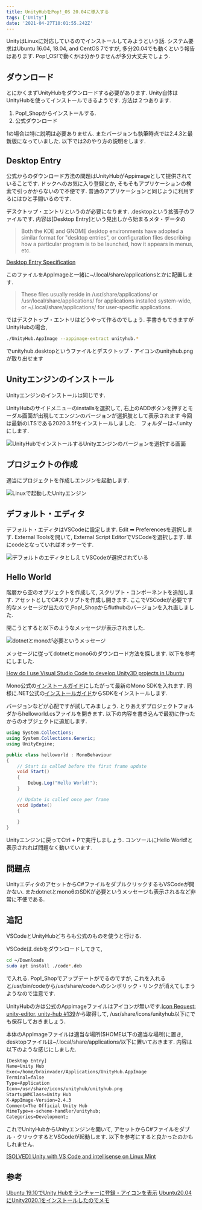 ```yaml
---
title: UnityHubをPop!_OS 20.04に導入する
tags: ['Unity']
date: '2021-04-27T10:01:55.242Z'
---
```



UnityはLinuxに対応しているのでインストールしてみようという話.<!-- sep -->
システム要求はUbuntu 16.04, 18.04, and CentOS 7ですが, 多分20.04でも動くという報告はあります.
Pop!_OS!で動くかは分かりませんが多分大丈夫でしょう.

## ダウンロード

とにかくまずUnityHubをダウンロードする必要があります. Unity自体はUnityHubを使ってインストールできるようです. 
方法は２つあります.

1. Pop!_Shopからインストールする.
2. 公式ダウンロード

1の場合は特に説明は必要ありません. またバージョンも執筆時点では2.4.3と最新版になっていました.
以下では2のやり方の説明をします.

## Desktop Entry

公式からのダウンロード方法の問題はUnityHubがAppimageとして提供されていることです.
ドックへのお気に入り登録とか, そもそもアプリケーションの検索で引っかからないので不便です.
普通のアプリケーションと同じように利用するにはひと手間いるのです.


デスクトップ・エントリというのが必要になります. .desktopという拡張子のファイルです. 
内容は[Desktop Entry]という見出しから始まるメタ・データの

> Both the KDE and GNOME desktop environments have adopted a similar format for "desktop entries", or configuration files describing how a particular program is to be launched, how it appears in menus, etc. 

[Desktop Entry Specification](https://developer.gnome.org/desktop-entry-spec/#introduction)

このファイルをAppImageと一緒に~/.local/share/applicationsとかに配置します.

> These files usually reside in /usr/share/applications/ or /usr/local/share/applications/ for applications installed system-wide, or ~/.local/share/applications/ for user-specific applications. 

ではデスクトップ・エントリはどうやって作るのでしょう. 手書きもできますがUnityHubの場合,

```sh
./UnityHub.AppImage --appimage-extract unityhub.*
```

でunityhub.desktopというファイルとデスクトップ・アイコンのunityhub.pngが取り出せます

## Unityエンジンのインストール

Unityエンジンのインストールは同じです.

UnityHubのサイドメニューのinstallsを選択して, 右上のADDボタンを押すとモーダル画面が出現してエンジンのバージョンが選択肢として表示されます
今回は最新のLTSである2020.3.5fをインストールしました.　フォルダーは~/.unityにします.

![UnityHubでインストールするUnityエンジンのバージョンを選択する画面](/static/posts/2021/04/27/476052_001.png)


## プロジェクトの作成

適当にプロジェクトを作成しエンジンを起動します.

![Linuxで起動したUnityエンジン](/static/posts/2021/04/27/476052_002.png)

## デフォルト・エディタ

デフォルト・エディタはVSCodeに設定します. Edit ➡ Preferencesを選択します. External Toolsを開いて, External Script EditorでVSCodeを選択します.
単にcodeとなっていればオッケーです.

![デフォルトのエディタとしえｔVSCodeが選択されている](/static/posts/2021/04/27/476052_003.png)

## Hello World

階層から空のオブジェクトを作成して, スクリプト・コンポーネントを追加します. アセットとしてC#スクリプトを作成し開きます.
ここでVSCodeが必要です的なメッセージが出たので,Pop!_Shopからfluthubのバージョンを入れ直しました.

開こうとすると以下のようなメッセージが表示されました.

![dotnetとmonoが必要というメッセージ](/static/posts/2021/04/27/476052_004.png)

メッセージに従ってdotnetとmono6のダウンロード方法を探します. 以下を参考にしました.

[How do I use Visual Studio Code to develop Unity3D projects in Ubuntu](https://stackoverflow.com/questions/52807397/how-do-i-use-visual-studio-code-to-develop-unity3d-projects-in-ubuntu)

Mono公式の[インストールガイド](https://www.mono-project.com/download/stable/)にしたがって最新のMono SDKを入れます.
同様に.NET公式の[インストールガイド](https://docs.microsoft.com/en-us/dotnet/core/install/linux-ubuntu#2004-)からSDKをインストールします.

バージョンなどが心配ですが試してみましょう. とりあえずプロジェクトフォルダからhelloworld.csファイルを開きます.
以下の内容を書き込んで最初に作ったからのオブジェクトに追加します.

```csharp
using System.Collections;
using System.Collections.Generic;
using UnityEngine;

public class helloworld : MonoBehaviour
{
    // Start is called before the first frame update
    void Start()
    {
        Debug.Log("Hello World!");
    }

    // Update is called once per frame
    void Update()
    {
        
    }
}
```

Unityエンジンに戻ってCtrl + Pで実行しましょう. コンソールにHello World!と表示されれば問題なく動いています.

## 問題点

UnityエディタのアセットからC#ファイルをダブルクリックするもVSCodeが開かない. またdotnetとmono6のSDKが必要というメッセージも表示されるなど非常に不便である.

## 追記

VSCodeとUnityHubどちらも公式のものを使うと行ける.

VSCodeは.debをダウンロードしてきて,

```sh
cd ~/Downloads
sudo apt install ./code*.deb
```

で入れる. Pop!_Shopでアップデートがでるのですが, これを入れると/usr/bin/codeから/usr/share/codeへのシンボリック・リンクが消えてしまうようなので注意です.


UnityHubの方は公式のAppimageファイルはアイコンが無いです.[Icon Request: unity-editor, unity-hub #139](https://github.com/rudrab/Shadow/issues/139)から取得して, /usr/share/icons/unityhub以下にでも保存しておきましょう.

本体のAppImageファイルは適当な場所($HOME以下の適当な場所)に置き, desktopファイルは~/.local/share/applications/以下に置いておきます.
内容は以下のような感じにしました.

```txt
[Desktop Entry]
Name=Unity Hub
Exec=/home/brainvader/Applications/UnityHub.AppImage
Terminal=false
Type=Application
Icon=/usr/share/icons/unityhub/unityhub.png
StartupWMClass=Unity Hub
X-AppImage-Version=2.4.3
Comment=The Official Unity Hub
MimeType=x-scheme-handler/unityhub;
Categories=Development;
```

これでUnityHubからUnityエンジンを開いて, アセットからC#ファイルをダブル・クリックするとVSCodeが起動します.
以下を参考にすると良かったのかもしれません.

[[SOLVED] Unity with VS Code and intellisense on Linux Mint](https://forum.unity.com/threads/solved-unity-with-vs-code-and-intellisense-on-linux-mint.986088/)

## 参考

[Ubuntu 19.10でUnity Hubをランチャーに登録・アイコンを表示](https://qiita.com/WhiteGrouse/items/06d02255a18e815512d5)
[Ubuntu20.04にUnity2020.1をインストールしたのでメモ](http://pineplanter.moo.jp/non-it-salaryman/2020/08/09/unity-ubuntu/)